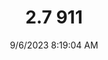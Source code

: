 ---
width: 4000
height: 6000
title: 2.7 911
description: Tachometer on a White on Red 1974 Porsche 911 Coupe 5-Speed shot in Austin, TX.
date: 9/6/2023 8:19:04 AM
cameraMake: Sony
cameraModel: ILCE-7M3
lens: E 35-150mm F2.0-F2.8 A058
settingsfStop: f/5.6
settingsISO: ISO 1250
settingsShutter: 1/160
settingsFocalLength: 150 mm
---